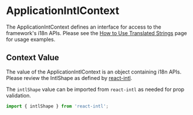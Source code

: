 # ApplicationIntlContext

The ApplicationIntContext defines an interface for access to the framework's i18n APIs.
Please see the [How to Use Translated Strings](/application/cerner-terra-application/how-to/use-translated-strings) page for usage examples.

## Context Value

The value of the ApplicationIntlContext is an object containing i18n APIs.
Please review the IntlShape as defined by [react-intl](https://github.com/formatjs/formatjs/blob/master/website/docs/react-intl/api.md#intlshape).

The `intlShape` value can be imported from `react-intl` as needed for prop validation.

```js
import { intlShape } from 'react-intl';
```
